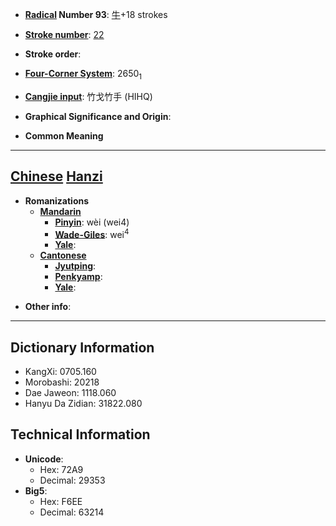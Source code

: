 * '''[[Wiktionary:Chinese radical index| Radical]] Number 93''': [[Wiktionary:Chinese radical index 牛|牛]]+18 strokes

* '''[[Wiktionary:Chinese total strokes index|Stroke number]]''': [[Wiktionary:Chinese total strokes index 22|22]]

* '''Stroke order''': 

* '''[[Wiktionary:Chinese four corner index|Four-Corner System]]''': 2650<sub>1</sub>

* '''[[Wiktionary:Chinese Cangjie index|Cangjie input]]''': 竹戈竹手 (HIHQ)

* '''Graphical Significance and Origin''': 

* '''Common Meaning'''

----

== [[Chinese]] [[Hanzi]] ==

* '''Romanizations'''
** '''[[Mandarin]]'''
*** '''[[Pinyin]]''': wèi (wei4)
*** '''[[Wade-Giles]]''': wei<sup>4</sup>
*** '''[[Yale]]''': 
** '''[[Cantonese]]'''
*** '''[[Jyutping]]''':
*** '''[[Penkyamp]]''': 
*** '''[[Yale]]''': 

* '''Other info''': 

----

== Dictionary Information ==

* KangXi: 0705.160
* Morobashi: 20218
* Dae Jaweon: 1118.060
* Hanyu Da Zidian: 31822.080

== Technical Information ==

* '''Unicode''':
** Hex: 72A9
** Decimal: 29353
* '''Big5''':
** Hex: F6EE
** Decimal: 63214